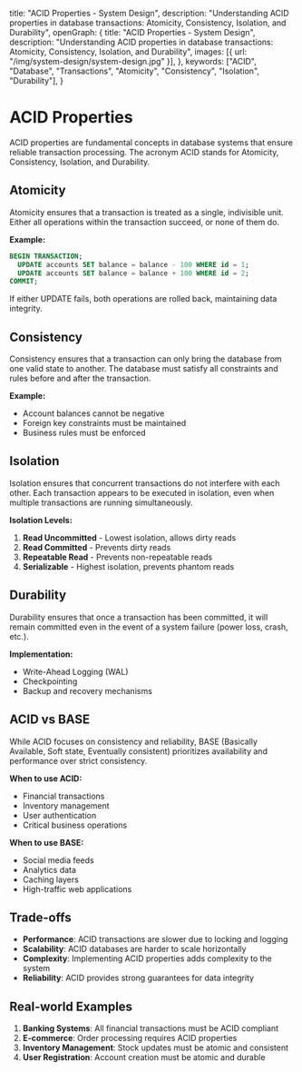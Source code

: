   title: "ACID Properties - System Design",
  description: "Understanding ACID properties in database transactions: Atomicity, Consistency, Isolation, and Durability",
  openGraph: {
    title: "ACID Properties - System Design",
    description: "Understanding ACID properties in database transactions: Atomicity, Consistency, Isolation, and Durability",
    images: [{ url: "/img/system-design/system-design.jpg" }],
  },
  keywords: ["ACID", "Database", "Transactions", "Atomicity", "Consistency", "Isolation", "Durability"],
}

# ACID Properties

ACID properties are fundamental concepts in database systems that ensure reliable transaction processing. The acronym ACID stands for Atomicity, Consistency, Isolation, and Durability.

## Atomicity

Atomicity ensures that a transaction is treated as a single, indivisible unit. Either all operations within the transaction succeed, or none of them do.

**Example:**
```sql
BEGIN TRANSACTION;
  UPDATE accounts SET balance = balance - 100 WHERE id = 1;
  UPDATE accounts SET balance = balance + 100 WHERE id = 2;
COMMIT;
```

If either UPDATE fails, both operations are rolled back, maintaining data integrity.

## Consistency

Consistency ensures that a transaction can only bring the database from one valid state to another. The database must satisfy all constraints and rules before and after the transaction.

**Example:**
- Account balances cannot be negative
- Foreign key constraints must be maintained
- Business rules must be enforced

## Isolation

Isolation ensures that concurrent transactions do not interfere with each other. Each transaction appears to be executed in isolation, even when multiple transactions are running simultaneously.

**Isolation Levels:**
1. **Read Uncommitted** - Lowest isolation, allows dirty reads
2. **Read Committed** - Prevents dirty reads
3. **Repeatable Read** - Prevents non-repeatable reads
4. **Serializable** - Highest isolation, prevents phantom reads

## Durability

Durability ensures that once a transaction has been committed, it will remain committed even in the event of a system failure (power loss, crash, etc.).

**Implementation:**
- Write-Ahead Logging (WAL)
- Checkpointing
- Backup and recovery mechanisms

## ACID vs BASE

While ACID focuses on consistency and reliability, BASE (Basically Available, Soft state, Eventually consistent) prioritizes availability and performance over strict consistency.

**When to use ACID:**
- Financial transactions
- Inventory management
- User authentication
- Critical business operations

**When to use BASE:**
- Social media feeds
- Analytics data
- Caching layers
- High-traffic web applications

## Trade-offs

- **Performance**: ACID transactions are slower due to locking and logging
- **Scalability**: ACID databases are harder to scale horizontally
- **Complexity**: Implementing ACID properties adds complexity to the system
- **Reliability**: ACID provides strong guarantees for data integrity

## Real-world Examples

1. **Banking Systems**: All financial transactions must be ACID compliant
2. **E-commerce**: Order processing requires ACID properties
3. **Inventory Management**: Stock updates must be atomic and consistent
4. **User Registration**: Account creation must be atomic and durable
